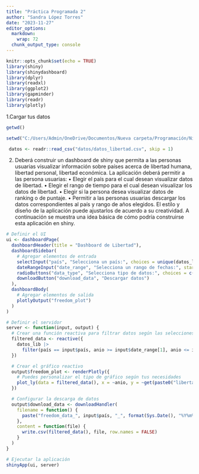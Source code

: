 ```yaml
---
title: "Práctica Programada 2"
author: "Sandra López Torres"
date: "2023-11-27"
editor_options: 
  markdown: 
    wrap: 72
  chunk_output_type: console
---
```


```r
knitr::opts_chunk$set(echo = TRUE)
library(shiny)
library(shinydashboard)
library(dplyr)
library(readxl)
library(ggplot2)
library(gapminder)
library(readr)
library(plotly)
```


1.Cargar tus datos

```r
getwd()
```

```r
setwd("C:/Users/Admin/OneDrive/Documentos/Nueva carpeta/Programación/Nivel III/PracticaProgramada1_IIINivel")
```

```r
 datos <- readr::read_csv("datos/datos_libertad.csv", skip = 1)
```

2. Deberá construir un dashboard de shiny que permita a las personas usuarias visualizar información sobre
países acerca de libertad humana, libertad personal, libertad económica.
La aplicación deberá permitir a las persona usuarias:
• Elegir el país para el cual desean visualizar datos de libertad.
• Elegir el rango de tiempo para el cual desean visualizar los datos de libertad.
• Elegir si la persona desea visualizar datos de ranking o de puntaje.
• Permitir a las personas usuarias descargar los datos correspondientes al país y rango de años elegidos.
El estilo y diseño de la aplicación puede ajustarlos de acuerdo a su creatividad. A continuación se muestra
una idea básica de cómo podría construirse esta aplicación en shiny.

```r
# Definir el UI
ui <- dashboardPage(
  dashboardHeader(title = "Dashboard de Libertad"),
  dashboardSidebar(
    # Agregar elementos de entrada
    selectInput("país", "Selecciona un país:", choices = unique(datos_lib$país)),
    dateRangeInput("date_range", "Selecciona un rango de fechas:", start = min(datos_lib$anio), end = max(datos_lib$anio)),
    radioButtons("data_type", "Selecciona tipo de datos:", choices = c("Ranking", "Puntaje")),
    downloadButton("download_data", "Descargar datos")
  ),
  dashboardBody(
    # Agregar elementos de salida
    plotlyOutput("freedom_plot")
  )
)

# Definir el servidor
server <- function(input, output) {
  # Crear una función reactiva para filtrar datos según las selecciones del usuario
  filtered_data <- reactive({
    datos_lib |> 
      filter(país == input$país, anio >= input$date_range[1], anio <= input$date_range[2])
  })

  # Crear el gráfico reactivo
  output$freedom_plot <- renderPlotly({
    # Puedes personalizar el tipo de gráfico según tus necesidades
    plot_ly(data = filtered_data(), x = ~anio, y = ~get(paste0("libertad_", input$data_type, "_puntaje")), type = "scatter", mode = "lines", name = input$data_type)
  })

  # Configurar la descarga de datos
  output$download_data <- downloadHandler(
    filename = function() {
      paste("freedom_data_", input$país, "_", format(Sys.Date(), "%Y%m%d"), ".csv", sep = "")
    },
    content = function(file) {
      write.csv(filtered_data(), file, row.names = FALSE)
    }
  )
}

# Ejecutar la aplicación
shinyApp(ui, server)
```



